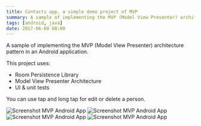 ```yaml
---
title: Contacts app, a simple demo project of MVP
summary: A sample of implementing the MVP (Model View Presenter) architecture pattern in an Android application.
tags: [android, java]
date: 2017-06-08 08:00
---
```


A sample of implementing the MVP (Model View Presenter) architecture pattern in an Android application.

This project uses:

* Room Persistence Library
* Model View Presenter Architecture
* UI & unit tests

You can use tap and long tap for edit or delete a person.

![Screenshot MVP Android App](https://user-images.githubusercontent.com/1444991/26915733-35189bba-4bf5-11e7-9aa1-e88d07656a64.png)
![Screenshot MVP Android App](https://user-images.githubusercontent.com/1444991/26915732-350f98d0-4bf5-11e7-8017-074f99b89626.png)
![Screenshot MVP Android App](https://user-images.githubusercontent.com/1444991/26915851-b5f845dc-4bf5-11e7-8f5e-91a2270467bb.png)
![Screenshot MVP Android App](https://user-images.githubusercontent.com/1444991/26915731-350039f8-4bf5-11e7-92b3-dfccd0c1af61.png)

<GitHub repo="android-crud-room-mvp"/>
